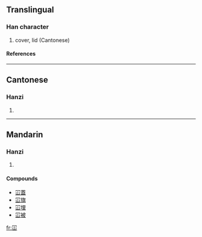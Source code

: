 ==Translingual==
===Han character===
{{Han char|rn=14|rad=冖|as=03|sn=5|four=|canj=月山 (BU), X月山 (XBU)}}
# cover, lid (Cantonese)
====References====
{{Han ref|kx=0130.161|hdz=10303.020|uh=519A|ud=20890}}
----
==Cantonese==
===Hanzi===
{{yue-hanzi|jyut=|y=ham6, kam2}}
# {{defn|Cantonese}}
----
==Mandarin==
===Hanzi===
{{cmn-hanzi|pin=[[kǎn]] (kan3)|wg=k'an<sup>3</sup>}}
# {{defn|Mandarin}}

====Compounds====
*[[冚蓋]]
*[[冚旗]]
*[[冚埋]]
*[[冚被]]




[[fr:冚]]